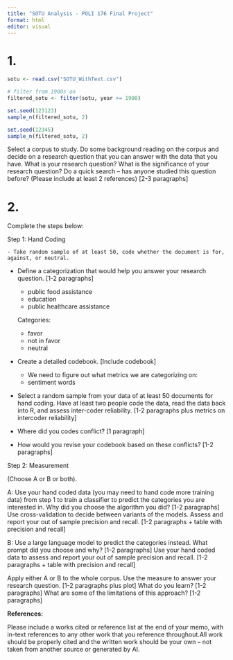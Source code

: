 ```yaml
---
title: "SOTU Analysis - POLI 176 Final Project"
format: html
editor: visual
---
```


# 1.

```r
sotu <- read.csv("SOTU_WithText.csv")

# filter from 1900s on 
filtered_sotu <- filter(sotu, year >= 1900)

set.seed(123123)
sample_n(filtered_sotu, 2)

```

```r
set.seed(12345)
sample_n(filtered_sotu, 2)
```

Select a corpus to study. Do some background reading on the corpus and decide on a research question that you can answer with the data that you have. What is your research question? What is the significance of your research question? Do a quick search -- has anyone studied this question before? (Please include at least 2 references) \[2-3 paragraphs\]

# 2.

Complete the steps below:

Step 1: Hand Coding

```         
- Take random sample of at least 50, code whether the document is for, against, or neutral.
```

-   Define a categorization that would help you answer your research question. \[1-2 paragraphs\]

    -   public food assistance
    -   education
    -   public healthcare assistance

    Categories:

    -   favor
    -   not in favor
    -   neutral

-   Create a detailed codebook. \[Include codebook\]

    -   We need to figure out what metrics we are categorizing on:
    -   sentiment words

-   Select a random sample from your data of at least 50 documents for hand coding. Have at least two people code the data, read the data back into R, and assess inter-coder reliability. \[1-2 paragraphs plus metrics on intercoder reliability\]

-   Where did you codes conflict? \[1 paragraph\]

-   How would you revise your codebook based on these conflicts? \[1-2 paragraphs\]

Step 2: Measurement

(Choose A or B or both).

A: Use your hand coded data (you may need to hand code more training data) from step 1 to train a classifier to predict the categories you are interested in. Why did you choose the algorithm you did? \[1-2 paragraphs\] Use cross-validation to decide between variants of the models. Assess and report your out of sample precision and recall. \[1-2 paragraphs + table with precision and recall\]

B: Use a large language model to predict the categories instead. What prompt did you choose and why? \[1-2 paragraphs\] Use your hand coded data to assess and report your out of sample precision and recall. \[1-2 paragraphs + table with precision and recall\]

Apply either A or B to the whole corpus. Use the measure to answer your research question. \[1-2 paragraphs plus plot\] What do you learn? \[1-2 paragraphs\] What are some of the limitations of this approach? \[1-2 paragraphs\]

**References:**

Please include a works cited or reference list at the end of your memo, with in-text references to any other work that you reference throughout.All work should be properly cited and the written work should be your own -- not taken from another source or generated by AI.
